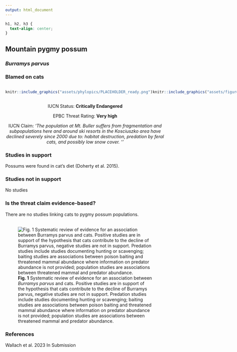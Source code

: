 ```yaml
---
output: html_document
---
```

```css
h1, h2, h3 {
  text-align: center;
}
```

## **Mountain pygmy possum**
### *Burramys parvus*
### Blamed on cats

:::: {style="display: flex;"}

::: {}
  ```r
  knitr::include_graphics("assets/phylopics/PLACEHOLDER_ready.png")
  ```
:::

::: {}

:::

::: {}
  ```r
  knitr::include_graphics("assets/figures/Map_Cat_Burramys parvus.png")
  ```
:::

::::
<center>
IUCN Status: **Critically Endangered**

EPBC Threat Rating: **Very high**

IUCN Claim: *'The population at Mt. Buller suffers from fragmentation and subpopulations here and around ski resorts in the Kosciuszko area have declined severely since 2000 due to: habitat destruction, predation by feral cats, and possibly low snow cover. ''*

</center>

### Studies in support

Possums were found in cat’s diet (Doherty et al. 2015).

### Studies not in support

No studies

### Is the threat claim evidence-based?

There are no studies linking cats to pygmy possum populations.
<br>
<br>

![**Fig. 1**  Systematic review of evidence for an association between *Burramys parvus* and cats. Positive studies are in support of the hypothesis that cats contribute to the decline of Burramys parvus, negative studies are not in support. Predation studies include studies documenting hunting or scavenging; baiting studies are associations between poison baiting and threatened mammal abundance where information on predator abundance is not provided; population studies are associations between threatened mammal and predator abundance.](assets/figures/Main_Evidence_Cat_Burramys parvus.png)

### References



Wallach et al. 2023 In Submission

